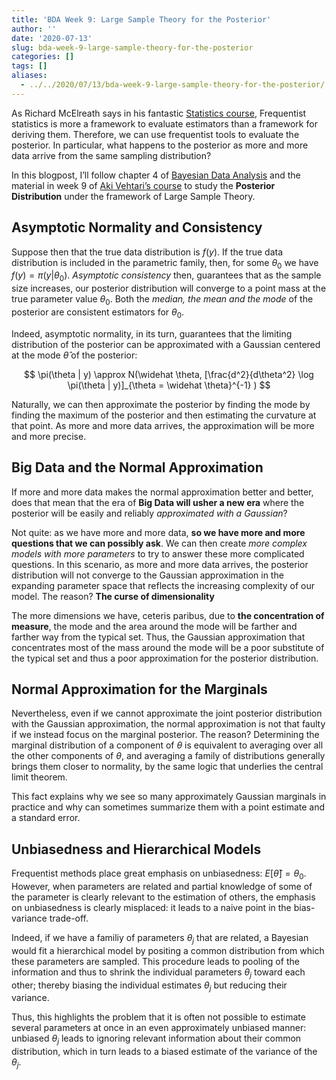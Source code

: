 ```yaml
---
title: 'BDA Week 9: Large Sample Theory for the Posterior'
author: ''
date: '2020-07-13'
slug: bda-week-9-large-sample-theory-for-the-posterior
categories: []
tags: []
aliases: 
  - ../../2020/07/13/bda-week-9-large-sample-theory-for-the-posterior/
---
```


As Richard McElreath says in his fantastic [Statistics course](https://xcelab.net/rm/statistical-rethinking/), Frequentist statistics is more a framework to evaluate estimators than a framework for deriving them. Therefore, we can use frequentist tools to evaluate the posterior. In particular, what happens to the posterior as more and more data arrive from the same sampling distribution? 

In this blogpost, I'll follow chapter 4 of [Bayesian Data Analysis](http://www.stat.columbia.edu/~gelman/book/) and the material in week 9 of [Aki Vehtari's course](https://github.com/avehtari/BDA_course_Aalto) to study the **Posterior Distribution** under the framework of Large Sample Theory. 

## Asymptotic Normality and Consistency

Suppose then that the true data distribution is $f(y)$. If the true data distribution is included in the parametric family, then, for some $\theta_0$ we have $f(y) = \pi(y |\theta_0)$. *Asymptotic consistency* then, guarantees that as the sample size increases, our posterior distribution will converge to a point mass at the true parameter value $\theta_0$. Both the *median, the mean and the mode* of the posterior are consistent estimators for $\theta_0$.

Indeed, asymptotic normality, in its turn, guarantees that the limiting distribution of the posterior can be approximated with a Gaussian centered at the mode $\widehat \theta$ of the posterior:

$$
\pi(\theta | y) \approx N(\widehat \theta, [\frac{d^2}{d\theta^2} \log \pi(\theta | y)]_{\theta = \widehat \theta}^{-1} ) 
$$

Naturally, we can then approximate the posterior by finding the mode by finding the maximum of the posterior and then estimating the curvature at that point. As more and more data arrives, the approximation will be more and more precise.

## Big Data and the Normal Approximation

If more and more data makes the normal approximation better and better, does that mean that the era of **Big Data will usher a new era** where the posterior will be easily and reliably *approximated with a Gaussian*? 

Not quite: as we have more and more data, **so we have more and more questions that we can possibly ask**. We can then create *more complex models with more parameters* to try to answer these more complicated questions. In this scenario, as more and more data arrives, the posterior distribution will not converge to the Gaussian approximation in the expanding parameter space that reflects the increasing complexity of our model. The reason? **The curse of dimensionality**

The more dimensions we have, ceteris paribus, due to **the concentration of measure**, the mode and the area around the mode will be farther and farther way from the typical set. Thus, the Gaussian approximation that concentrates most of the mass around the mode will be a poor substitute of the typical set and thus a poor approximation for the posterior distribution.

## Normal Approximation for the Marginals

Nevertheless, even if we cannot approximate the joint posterior distribution with the Gaussian approximation, the normal approximation is not that faulty if we instead focus on the marginal posterior. The reason? Determining the marginal distribution of a component of $\theta$ is equivalent to averaging over all the other components of $\theta$, and averaging a family of distributions generally brings them closer to normality, by the same logic that underlies the central limit theorem. 

This fact explains why we see so many approximately Gaussian marginals in practice and why can sometimes summarize them with a point estimate and a standard error. 

## Unbiasedness and Hierarchical Models

Frequentist methods place great emphasis on unbiasedness: $E[\widehat \theta] = \theta_0$. However, when parameters are related and partial knowledge of some of the parameter is clearly relevant to the estimation of others, the emphasis on unbiasedness is clearly misplaced: it leads to a naive point in the bias-variance trade-off. 

Indeed, if we have a familiy of parameters $\theta_j$ that are related, a Bayesian would fit a hierarchical model by positing a common distribution from which these parameters are sampled. This procedure leads to pooling of the information and thus to shrink the individual parameters $\theta_j$ toward each other; thereby biasing the individual estimates $\theta_j$ but reducing their variance. 

Thus, this highlights the problem that it is often not possible to estimate several parameters at once in an even approximately unbiased manner: unbiased $\theta_j$ leads to ignoring relevant information about their common distribution, which in turn leads to a biased estimate of the variance of the $\theta_j$. 
